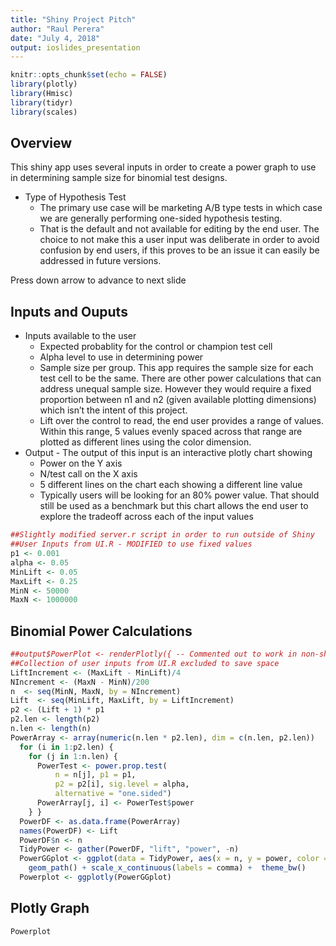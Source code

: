---
title: "Shiny Project Pitch"
author: "Raul Perera"
date: "July 4, 2018"
output: ioslides_presentation
---
```{r setup, include=FALSE}
knitr::opts_chunk$set(echo = FALSE)
library(plotly)
library(Hmisc)
library(tidyr)
library(scales)
```

## Overview {.smaller}
This shiny app uses several inputs in order to create a power graph to use in determining sample size for binomial test designs.

* Type of Hypothesis Test
    + The primary use case will be marketing A/B type tests in which case we are generally performing one-sided hypothesis testing.
    + That is the default and not available for editing by the end user.  The choice to not make this a user input was deliberate in order to avoid confusion by end users, if this proves to be an issue it can easily be addressed in future versions.
    
Press down arrow to advance to next slide


## Inputs and Ouputs {.smaller}
* Inputs available to the user
    + Expected probablity for the control or champion test cell
    + Alpha level to use in determining power
    + Sample size per group. This app requires the sample size for each test cell to be the same.  There are other power calculations that can address unequal sample size. However they would require a fixed proportion between n1 and n2 (given available plotting dimensions) which isn't the intent of this project.
    + Lift over the control to read, the end user provides a range of values.  Within this range, 5 values evenly spaced across that range are plotted as different lines using the color dimension.
* Output - The output of this input is an interactive plotly chart showing
    + Power on the Y axis
    + N/test call on the X axis
    + 5 different lines on the chart each showing a different line value
    + Typically users will be looking for an 80% power value. That should still be used as a benchmark but this chart allows the end user to explore the tradeoff across each of the input values

```{r Simulation_setup, echo=FALSE, eval=TRUE}
##Slightly modified server.r script in order to run outside of Shiny
##User Inputs from UI.R - MODIFIED to use fixed values
p1 <- 0.001
alpha <- 0.05
MinLift <- 0.05
MaxLift <- 0.25
MinN <- 50000
MaxN <- 1000000
```


## Binomial Power Calculations {.smaller}
```{r Simulation, echo=TRUE, eval=TRUE}
##output$PowerPlot <- renderPlotly({ -- Commented out to work in non-shiny environment
##Collection of user inputs from UI.R excluded to save space
LiftIncrement <- (MaxLift - MinLift)/4
NIncrement <- (MaxN - MinN)/200
n  <- seq(MinN, MaxN, by = NIncrement)
Lift  <- seq(MinLift, MaxLift, by = LiftIncrement)
p2 <- (Lift + 1) * p1
p2.len <- length(p2)
n.len <- length(n)
PowerArray <- array(numeric(n.len * p2.len), dim = c(n.len, p2.len))
  for (i in 1:p2.len) {
    for (j in 1:n.len) {
      PowerTest <- power.prop.test(
          n = n[j], p1 = p1,
          p2 = p2[i], sig.level = alpha,
          alternative = "one.sided")
      PowerArray[j, i] <- PowerTest$power
    } }
  PowerDF <- as.data.frame(PowerArray)
  names(PowerDF) <- Lift
  PowerDF$n <- n
  TidyPower <- gather(PowerDF, "lift", "power", -n)
  PowerGGplot <- ggplot(data = TidyPower, aes(x = n, y = power, color = lift)) + 
    geom_path() + scale_x_continuous(labels = comma) +  theme_bw()
  Powerplot <- ggplotly(PowerGGplot)
```

## Plotly Graph
```{r Plot, echo=TRUE,warnings=FALSE,comment=FALSE,message=FALSE, eval=TRUE}
Powerplot
```

